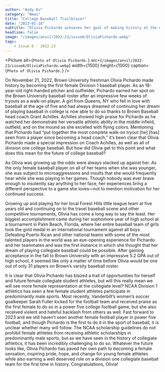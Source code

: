```yaml
---
author: "Andy Du"
category: "News"
title: "College Baseball Trailblazer"
date: "2023-01-18"
subtitle: "Olivia Pichardo achieves her goal of making history at the division one level."
headline: false
image: "/images/anvil/2022-23/issue6/OliviaPichardo.webp"
tags:
    - Issue 6 - 2022-23
---
```


<Picture
alt={`Photo of Olivia Pichardo.`}
src={`/images/anvil/2022-23/issue6/OliviaPichardo.webp`}
width={1500}
height={1000}
caption={`Photo of Olivia Pichardo.`}
/>

On November 21, 2022, Brown University freshman Olivia Pichardo made history by becoming the first female Division 1 baseball player. As an 18-year-old right-handed pitcher and outfielder, Pichardo earned her spot on the Brown University baseball roster after an impressive few weeks of tryouts as a walk-on player. A girl from Queens, NY who fell in love with baseball at the age of five and had always dreamed of continuing her dream of playing baseball in college is now able to do so thanks to Brown Baseball head coach Grant Achilles. Achilles showed high praise for Pichardo as he watched her demonstrate her versatile athletic ability in the middle infield, outfield, and on the mound as she excelled with flying colors. Mentioning that Pichardo had “put together the most complete walk-on tryout [he] [has] seen from a player since becoming a head coach,” it’s been clear that Olivia Pichardo made a special impression on Coach Achilles, as well as all of division one college baseball. But how did Olivia get to this point and what does this mean for the future of college baseball?

As Olivia was growing up the odds were always stacked up against her. As the only female baseball player on all of her teams when she was younger, she was subject to microaggressions and insults that she would frequently hear while she was playing in her games. Though nobody was ever brave enough to insolently say anything to her face, her experiences bring a different perspective to a game she loves––not to mention motivation for her continued success. 

Growing up and playing for her local Forest Hills little league team at five years old and continuing on to the travel baseball scene and other competitive tournaments, Olivia has come a long way to say the least. Her biggest accomplishment came during her sophomore year of high school at a tournament in Palm Beach, Florida, where her entire baseball team of girls took the gold medal in an international tournament against all boys. Defeating Puerto Rican and other national teams with some of the most talented players in the world was an eye-opening experience for Pichardo and her teammates and was the first instance in which she thought that her dream of playing collegiate baseball could be possible. After gaining acceptance in the fall to Brown University with an impressive 5.2 GPA out of high school, it seemed like only a matter of time before Olivia would be one out of only 31 players on Brown’s varsity baseball roster. 

It is clear that Olivia Pichardo has blazed a trail of opportunities for herself and future female collegiate student athletes, but will this really mean we will see more female representation at the collegiate level? NCAA Division 1 athletics has seen a few female student athletes participate in predominantly male sports. Most recently, Vanderbilt’s women’s soccer goalkeeper Sarah Fuller kicked for the football team and received praise as the first female to do so in a power five college football game, but she also received violent and hateful backlash from others as well. Fast forward to 2023 and we still haven’t seen another female football player in power five football, and though Pichardo is the first to do it in the sport of baseball, it is unclear whether many will follow. The NCAA scholarship guidelines do not prohibit female athletes from receiving athletic scholarships in predominantly male sports, but as we have seen in the history of collegiate athletics, it has been incredibly challenging to do so. Whatever the future looks like, Olivia Pichardo has paved her own path to becoming a female sensation, inspiring pride, hope, and change for young female athletes while also earning a well deserved role on a division one collegiate baseball team for the first time in history. Congratulations, Olivia!
